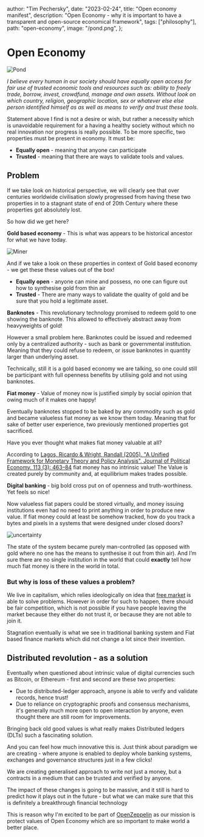   author: "Tim Pechersky",
  date: "2023-02-24",
  title: "Open economy manifest",
  description:
    "Open Economy - why it is important to have a transparent and open-source economical framework",
  tags: ["philosophy"],
  path: "open-economy",
  image: "/pond.png",
};

# Open Economy

![Pond](/pond.png "Pond")

_I believe every human in our society should have equally open access for fair use of trusted economic tools and resources such as: ability to freely trade, borrow, invest, crowdfund, manage and own assets. Without look on which country, religion, geographic location, sex or whatever else else person identified himself as as well as means to verify and trust these tools._

Statement above I find is not a desire or wish, but rather a necessity which is unavoidable requirement for a having a healthy society without which no real innovation nor progress is really possible. To be more specific, two properties must be present in economy. It must be:

- **Equally open** - meaning that anyone can participate
- **Trusted** - meaning that there are ways to validate tools and values.

## Problem

If we take look on historical perspective, we will clearly see that over centuries worldwide civilisation slowly progressed from having these two properties in to a stagnant state of end of 20th Century where these properties got absolutely lost.

So how did we get here?

**Gold based economy** - This is what was appears to be historical ancestor for what we have today.

![Miner](/miner.png "Miner")

And if we take a look on these properties in context of Gold based economy - we get these these values out of the box!

- **Equally open** - anyone can mine and possess, no one can figure out how to synthesise gold from thin air
- **Trusted** - There are many ways to validate the quality of gold and be sure that you hold a legitimate asset.

**Banknotes** - This revolutionary technology promised to redeem gold to one showing the banknote. This allowed to effectively abstract away from heavyweights of gold!

However a small problem here. Banknotes could be issued and redeemed only by a centralized authority - such as bank or governmental institution. Meaning that they could refuse to redeem, or issue banknotes in quantity larger than underlying asset.

Technically, still it is a gold based economy we are talking, so one could still be participant with full openness benefits by utilising gold and not using banknotes.

**Fiat money** - Value of money now is justified simply by social opinion that owing much of it makes one happy!

Eventually banknotes stopped to be baked by any commodity such as gold and became valueless fiat money as we know them today. Meaning that for sake of better user experience, two previously mentioned properties got sacrificed.

Have you ever thought what makes fiat money valuable at all?

According to [Lagos, Ricardo & Wright, Randall (2005). "A Unified Framework for Monetary Theory and Policy Analysis". Journal of Political Economy. 113 (3): 463–84](https://www.journals.uchicago.edu/doi/10.1086/429804) fiat money has no intrinsic value! The Value is created purely by community and, at equilibrium makes trades possible.

**Digital banking** - big bold cross put on of openness and truth-worthiness. Yet feels so nice!

Now valueless fiat papers could be stored virtually, and money issuing institutions even had no need to print anything in order to produce new value. If fiat money could at least be somehow tracked, how do you track a bytes and pixels in a systems that were designed under closed doors?

![uncertainty](/uncertaincy.webp "Uncertainty")

The state of the system became purely man-controlled (as opposed with gold where no one has the means to synthesise it out from thin air). And I’m sure there are no single institution in the world that could **exactly** tell how much fiat money is there in the world in total.

### But why is loss of these values a problem?

We live in capitalism, which relies ideologically on idea that [free market](https://en.wikipedia.org/wiki/Free_market) is able to solve problems. However in order for such to happen, there should be fair competition, which is not possible if you have people leaving the market because they either do not trust it, or because they are not able to join it.

Stagnation eventually is what we see in traditional banking system and Fiat based finance markets which did not change a lot since their invention.

## Distributed revolution - as a solution

Eventually when questioned about intrinsic value of digital currencies such as Bitcoin, or Ethereum - first and second are these two properties:

- Due to distributed-ledger approach, anyone is able to verify and validate records, hence trust!
- Due to reliance on cryptographic proofs and consensus mechanisms, it's generally much more open to open interaction by anyone, even thought there are still room for improvements.

Bringing back old good values is what really makes Distributed ledgers (DLTs) such a fascinating solution.

And you can feel how much innovative this is. Just think about paradigm we are creating - where anyone is enabled to deploy whole banking systems, exchanges and governance structures just in a few clicks!

We are creating generalised approach to write not just a money, but a contracts in a medium that can be trusted and verified by anyone.

The impact of these changes is going to be massive, and it still is hard to predict how it plays out in the future - but what we can make sure that this is definitely a breakthrough financial technology

This is reason why I'm excited to be part of [OpenZeppelin](https://www.openzeppelin.com/) as our mission is protect values of Open Economy which are so important to make world a better place.
